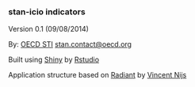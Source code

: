 ### stan-icio indicators

Version 0.1 (09/08/2014)

By: [OECD STI](http://www.oecd.org/sti/")
[stan.contact@oecd.org](mailto:stan.contact@oecd.org?subject=STI/EAS%20Indicators)

Built using [Shiny](http://www.rstudio.com/shiny/) by
[Rstudio](http://www.rstudio.com/")

Application structure based on [Radiant](vnijs.rady.ucsd.edu:3838/marketing/) by [Vincent
Nijs](vnijs@ rady.ucsd.edu)
